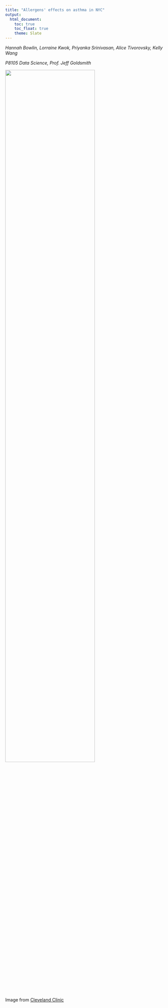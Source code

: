 ```yaml
---
title: "Allergens' effects on asthma in NYC"
output: 
  html_document:
    toc: true
    toc_float: true
    theme: Slate
---
```


_Hannah Bowlin, Lorraine Kwok, Priyanka Srinivasan, Alice Tivorovsky, Kelly Wang_

_P8105 Data Science, Prof. Jeff Goldsmith_

<img align="center" img src="images/allergies.jpg" style="width:75%"/>  

Image from [Cleveland Clinic](https://health.clevelandclinic.org/3-reasons-why-your-indoor-allergies-are-worse-in-the-winter-and-how-to-fight-back/)



